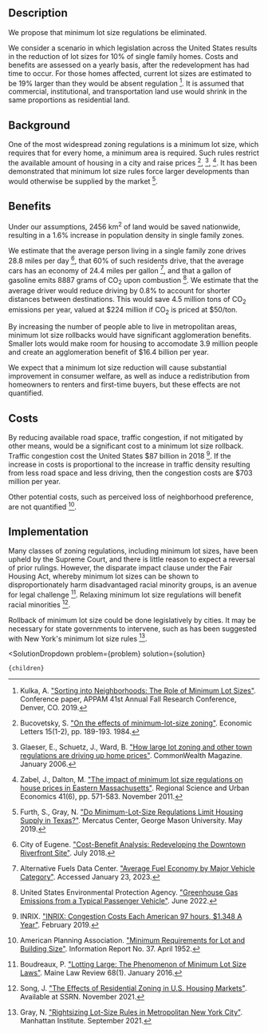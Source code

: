 

## Description

We propose that minimum lot size regulations be eliminated.

We consider a scenario in which legislation across the United States results in the reduction of lot sizes for 10% of single family homes. Costs and benefits are assessed on a yearly basis, after the redevelopment has had time to occur. For those homes affected, current lot sizes are estimated to be 19% larger than they would be absent regulation [^"2"]. It is assumed that commercial, institutional, and transportation land use would shrink in the same proportions as residential land.


## Background

One of the most widespread zoning regulations is a minimum lot size, which requires that for every home, a minimum area is required. Such rules restrict the available amount of housing in a city and raise prices [^"8"], [^"17"], [^"36"]. It has been demonstrated that minimum lot size rules force larger developments than would otherwise be supplied by the market [^"6"].


## Benefits

Under our assumptions, 2456 km<sup>2</sup> of land would be saved nationwide, resulting in a 1.6% increase in population density in single family zones.

We estimate that the average person living in a single family zone drives 28.8 miles per day [^"9"], that 60% of such residents drive, that the average cars has an economy of 24.4 miles per gallon [^"7"], and that a gallon of gasoline emits 8887 grams of CO<sub>2</sub> upon combustion [^"10"]. We estimate that the average driver would reduce driving by 0.8% to account for shorter distances between destinations. This would save 4.5 million tons of CO<sub>2</sub> emissions per year, valued at $224 million if CO<sub>2</sub> is priced at $50/ton.

By increasing the number of people able to live in metropolitan areas, minimum lot size rollbacks would have significant agglomeration benefits. Smaller lots would make room for housing to accomodate 3.9 million people and create an agglomeration benefit of $16.4 billion per year.

We expect that a minimum lot size reduction will cause substantial improvement in consumer welfare, as well as induce a redistribution from homeowners to renters and first-time buyers, but these effects are not quantified.


## Costs

By reducing available road space, traffic congestion, if not mitigated by other means, would be a significant cost to a minimum lot size rollback. Traffic congestion cost the United States $87 billion in 2018 [^"4"]. If the increase in costs is proportional to the increase in traffic density resulting from less road space and less driving, then the congestion costs are $703 million per year.

Other potential costs, such as perceived loss of neighborhood preference, are not quantified [^"5"].


## Implementation

Many classes of zoning regulations, including minimum lot sizes, have been upheld by the Supreme Court, and there is little reason to expect a reversal of prior rulings. However, the disparate impact clause under the Fair Housing Act, whereby minimum lot sizes can be shown to disproportionately harm disadvantaged racial minority groups, is an avenue for legal challenge [^"3"]. Relaxing minimum lot size regulations will benefit racial minorities [^"30"].

Rollback of minimum lot size could be done legislatively by cities. It may be necessary for state governments to intervene, such as has been suggested with New York's minimum lot size rules [^"1"].

[^"1"]: Gray, N. ["Rightsizing Lot-Size Rules in Metropolitan New York City"](https://www.manhattan-institute.org/gray-rightsizing-lot-size-rules-new-york-city). Manhattan Institute. September 2021.

[^"2"]: Kulka, A. ["Sorting into Neighborhoods: The Role of Minimum Lot Sizes"](https://drive.google.com/file/d/1Wr8T687wz-jVVMEVWoZCQXB53pxCM5hK/view). Conference paper, APPAM 41st Annual Fall Research Conference, Denver, CO. 2019.

[^"3"]: Boudreaux, P. ["Lotting Large: The Phenomenon of Minimum Lot Size Laws"](https://digitalcommons.mainelaw.maine.edu/cgi/viewcontent.cgi?article=1017&context=mlr). Maine Law Review 68(1). January 2016.

[^"4"]: INRIX. ["INRIX: Congestion Costs Each American 97 hours, $1,348 A Year"](https://inrix.com/press-releases/scorecard-2018-us/). February 2019.

[^"5"]: American Planning Association. ["Minimum Requirements for Lot and Building Size"](https://www.planning.org/pas/reports/report37.htm). Information Report No. 37. April 1952.

[^"6"]: Furth, S., Gray, N. ["Do Minimum-Lot-Size Regulations Limit Housing Supply in Texas?"](https://www.mercatus.org/students/research/research-papers/do-minimum-lot-size-regulations-limit-housing-supply-texas). Mercatus Center, George Mason University. May 2019.

[^"7"]: Alternative Fuels Data Center. ["Average Fuel Economy by Major Vehicle Category"](https://afdc.energy.gov/data/10310). Accessed January 23, 2023.

[^"8"]: Bucovetsky, S. ["On the effects of minimum-lot-size zoning"](https://www.sciencedirect.com/science/article/abs/pii/016517658490065X). Economic Letters 15(1-2), pp. 189-193. 1984.

[^"9"]: City of Eugene. ["Cost-Benefit Analysis: Redeveloping the Downtown Riverfront Site"](https://eugene-or.gov/DocumentCenter/View/41336/Downtown-Riverfront-Cost-Benefit-Analysis-July-3-2018-?bidId=). July 2018.

[^"10"]: United States Environmental Protection Agency. ["Greenhouse Gas Emissions from a Typical Passenger Vehicle"](https://www.epa.gov/greenvehicles/greenhouse-gas-emissions-typical-passenger-vehicle). June 2022.

[^"17"]: Glaeser, E., Schuetz, J., Ward, B. ["How large lot zoning and other town regulations are driving up home prices"](https://commonwealthmagazine.org/uncategorized/how-large-lot-zoning-and-other-town-regulations-are-driving-up-home-prices/). CommonWealth Magazine. January 2006.

[^"30"]: Song, J. ["The Effects of Residential Zoning in U.S. Housing Markets"](https://papers.ssrn.com/sol3/papers.cfm?abstract_id=3996483). Available at SSRN. November 2021.

[^"36"]: Zabel, J., Dalton, M. ["The impact of minimum lot size regulations on house prices in Eastern Massachusetts"](https://www.sciencedirect.com/science/article/pii/S016604621100072X). Regional Science and Urban Economics 41(6), pp. 571-583. November 2011.

  <SolutionDropdown 
    problem={problem} 
    solution={solution}
  >
    {children}
  </SolutionDropdown>